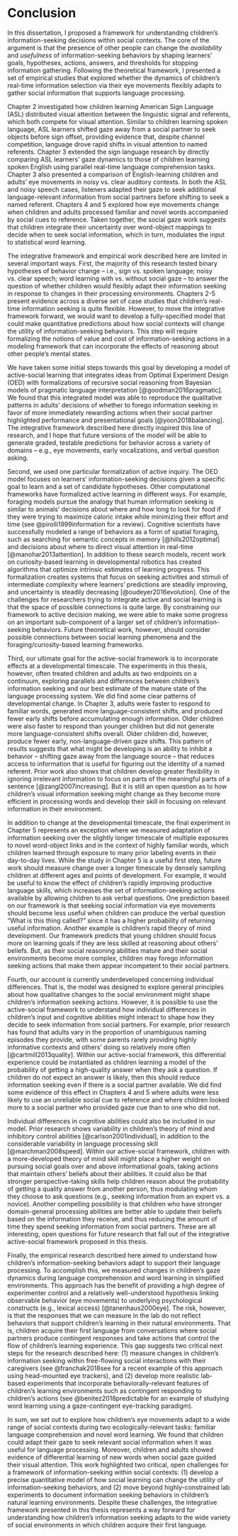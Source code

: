 # Conclusion {-#conclusion}

In this dissertation, I proposed a framework for understanding children's information-seeking decisions within social contexts. The core of the argument is that the presence of other people can change the *availability* and *usefulness* of information-seeking behaviors by shaping learners' goals, hypotheses, actions, answers, and thresholds for stopping information gathering. Following the theoretical framework, I presented a set of empirical studies that explored whether the dynamics of children's real-time information selection via their eye movements flexibly adapts to gather social information that supports language processing.

Chapter 2 investigated how children learning American Sign Language (ASL) distributed visual attention between the linguistic signal and referents, which both compete for visual attention. Similar to children learning spoken language, ASL learners shifted gaze away from a social partner to seek objects before sign offset, providing evidence that, despite channel competition, language drove rapid shifts in visual attention to named referents. Chapter 3 extended the sign language research by directly comparing ASL learners' gaze dynamics to those of children learning spoken English using parallel real-time language comprehension tasks. Chapter 3 also presented a comparison of English-learning children and adults' eye movements in noisy vs. clear auditory contexts. In both the ASL and noisy speech cases, listeners adapted their gaze to seek additional language-relevant information from social partners before shifting to seek a named referent. Chapters 4 and 5 explored how eye movements change when children and adults processed familiar and novel words accompanied by social cues to reference. Taken together, the social gaze work suggests that children integrate their uncertainty over word-object mappings to decide when to seek social information, which in turn, modulates the input to statistical word learning.

The integrative framework and empirical work described here are limited in several important ways. First, the majority of this research tested binary hypotheses of behavior change -- i.e., sign vs. spoken language; noisy vs. clear speech; word learning with vs. without social gaze -- to answer the question of whether children would flexibly adapt their information seeking in response to changes in their processing environments. Chapters 2-5 present evidence across a diverse set of case studies that children's real-time information seeking is quite flexible. However, to move the integrative framework forward, we would want to develop a fully-specified model that could make quantitative predictions about how social contexts will change the utility of information-seeking behaviors. This step will require formalizing the notions of value and cost of information-seeking actions in a modeling framework that can incorporate the effects of reasoning about other people's mental states. 

We have taken some initial steps towards this goal by developing a model of active-social learning that integrates ideas from Optimal Experiment Design (OED) with formalizations of recursive social reasoning from Bayesian models of pragmatic language interpretation [@goodman2016pragmatic]. We found that this integrated model was able to reproduce the qualitative patterns in adults' decisions of whether to forego information seeking in favor of more immediately rewarding actions when their social partner highlighted performance and presentational goals [@yoon2018balancing]. The integrative framework described here directly inspired this line of research, and I hope that future versions of the model will be able to generate graded, testable predictions for behavior across a variety of domains -- e.g., eye movements, early vocalizations, and verbal question asking.

Second, we used one particular formalization of active inquiry. The OED model focuses on learners' information-seeking decisions given a specific goal to learn and a set of candidate hypotheses. Other computational frameworks have formalized active learning in different ways. For example, foraging models pursue the analogy that human information seeking is similar to animals' decisions about where and how long to look for food if they were trying to maximize caloric intake while minimizing their effort and time (see @pirolli1999information for a review). Cognitive scientists have successfully modeled a range of behaviors as a form of spatial foraging, such as searching for semantic concepts in memory [@hills2012optimal] and decisions about where to direct visual attention in real-time [@manohar2013attention]. In addition to these search models, recent work on curiosity-based learning in developmental robotics has created algorithms that optimize intrinsic estimates of learning progress. This formalization creates systems that focus on seeking activities and stimuli of intermediate complexity where learners' predictions are steadily improving, and uncertainty is steadily decreasing [@oudeyer2016evolution]. One of the challenges for researchers trying to integrate active and social learning is that the space of possible connections is quite large. By constraining our framework to active decision making, we were able to make some progress on an important sub-component of a larger set of children's information-seeking behaviors. Future theoretical work, however, should consider possible connections between social learning phenomena and the foraging/curiosity-based learning frameworks.

Third, our ultimate goal for the active-social framework is to incorporate effects at a developmental timescale. The experiments in this thesis, however, often treated children and adults as two endpoints on a continuum, exploring parallels and differences between children's information seeking and our best estimate of the mature state of the language processing system. We did find some clear patterns of developmental change. In Chapter 3, adults were faster to respond to familiar words, generated more language-consistent shifts, and produced fewer early shifts before accumulating enough information. Older children were also faster to respond than younger children but did not generate more language-consistent shifts overall. Older children did, however, produce fewer early, non-language-driven gaze shifts. This pattern of results suggests that what might be developing is an ability to inhibit a behavior -- shifting gaze away from the language source -- that reduces access to information that is useful for figuring out the identity of a named referent. Prior work also shows that children develop greater flexibility in ignoring irrelevant information to focus on parts of the meaningful parts of a sentence [@zangl2007increasing]. But it is still an open question as to how children's visual information seeking might change as they become more efficient in processing words and develop their skill in focusing on relevant information in their environment.

In addition to change at the developmental timescale, the final experiment in Chapter 5 represents an exception where we measured adaptation of information seeking over the slightly longer timescale of multiple exposures to novel word-object links and in the context of highly familiar words, which children learned through exposure to many prior labeling events in their day-to-day lives. While the study in Chapter 5 is a useful first step, future work should measure change over a longer timescale by densely sampling children at different ages and points of development. For example, it would be useful to know the effect of children's rapidly improving productive language skills, which increases the set of information-seeking actions available by allowing children to ask verbal questions. One prediction based on our framework is that seeking social information via eye movements should become less useful when children can produce the verbal question "What is this thing called?" since it has a higher probability of returning useful information. Another example is children's rapid theory of mind development. Our framework predicts that young children should focus more on learning goals if they are less skilled at reasoning about others' beliefs. But, as their social reasoning abilities mature and their social environments become more complex, children may forego information seeking actions that make them appear incompetent to their social partners.

Fourth, our account is currently underdeveloped concerning individual differences. That is, the model was designed to explore general principles about how qualitative changes to the social environment might shape children's information seeking actions. However, it is possible to use the active-social framework to understand how individual differences in children's input and cognitive abilities might interact to shape how they decide to seek information from social partners. For example, prior research has found that adults vary in the proportion of unambiguous naming episodes they provide, with some parents rarely providing highly informative contexts and others’ doing so relatively more often [@cartmill2013quality]. Within our active-social framework, this differential experience could be instantiated as children learning a model of the probability of getting a high-quality answer when they ask a question. If children do not expect an answer is likely, then this should reduce information seeking even if there is a social partner available. We did find some evidence of this effect in Chapters 4 and 5 where adults were less likely to use an unreliable social cue to reference and where children looked more to a social partner who provided gaze cue than to one who did not.

Individual differences in cognitive abilities could also be included in our model. Prior research shows variability in children's theory of mind and inhibitory control abilities [@carlson2001individual], in addition to the considerable variability in language processing skill [@marchman2008speed]. Within our active-social framework, children with a more-developed theory of mind skill might place a higher weight on pursuing social goals over and above informational goals, taking actions that maintain others' beliefs about their abilities. It could also be that stronger perspective-taking skills help children reason about the probability of getting a quality answer from another person, thus modulating whom they choose to ask questions (e.g., seeking information from an expert vs. a novice). Another compelling possibility is that children who have stronger domain-general processing abilities are better able to update their beliefs based on the information they receive, and thus reducing the amount of time they spend seeking information from social partners. These are all interesting, open questions for future research that fall out of the integrative active-social framework proposed in this thesis. 

Finally, the empirical research described here aimed to understand how children's information-seeking behaviors adapt to support their language processing. To accomplish this, we measured changes in children's gaze dynamics during language comprehension and word learning in simplified environments. This approach has the benefit of providing a high degree of experimenter control and a relatively well-understood hypothesis linking observable behavior (eye movements) to underlying psychological constructs (e.g., lexical access) [@tanenhaus2000eye]. The risk, however, is that the responses that we can measure in the lab do not reflect behaviors that support children's learning in their natural environments. That is, children acquire their first language from conversations where social partners produce contingent responses and take actions that control the flow of children's learning experience. This gap suggests two critical next steps for the research described here: (1) measure changes in children's information seeking within free-flowing social interactions with their caregivers (see @franchak2018see for a recent example of this approach using head-mounted eye trackers), and (2) develop more realistic lab-based experiments that incorporate behaviorally-relevant features of children's learning environments such as contingent responding to children's actions (see @benitez2018predictable for an example of studying word learning using a gaze-contingent eye-tracking paradigm).
  
In sum, we set out to explore how children's eye movements adapt to a wide range of social contexts during two ecologically-relevant tasks: familiar language comprehension and novel word learning. We found that children could adapt their gaze to seek relevant social information when it was useful for language processing. Moreover, children and adults showed evidence of differential learning of new words when social gaze guided their visual attention. This work highlighted two critical, open challenges for a framework of information-seeking within social contexts: (1) develop a precise quantitative model of how social learning can change the utility of information-seeking behaviors, and (2) move beyond highly-constrained lab experiments to document information seeking behaviors in children's natural learning environments. Despite these challenges, the integrative framework presented in this thesis represents a way forward for understanding how children's information seeking adapts to the wide variety of social environments in which children acquire their first language.
